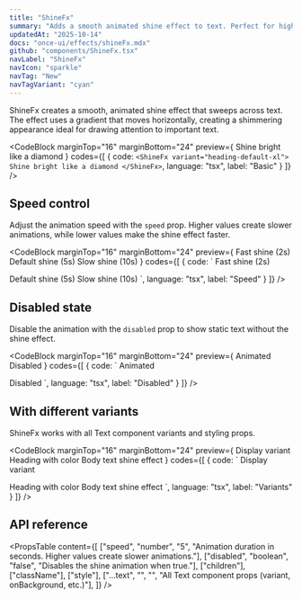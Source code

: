 ```yaml
---
title: "ShineFx"
summary: "Adds a smooth animated shine effect to text. Perfect for highlighting key features or creating eye-catching headings."
updatedAt: "2025-10-14"
docs: "once-ui/effects/shineFx.mdx"
github: "components/ShineFx.tsx"
navLabel: "ShineFx"
navIcon: "sparkle"
navTag: "New"
navTagVariant: "cyan"
---
```


ShineFx creates a smooth, animated shine effect that sweeps across text. The effect uses a gradient that moves horizontally, creating a shimmering appearance ideal for drawing attention to important text.

<CodeBlock
  marginTop="16"
  marginBottom="24"
  preview={
    <ShineFx variant="heading-default-xl">
      Shine bright like a diamond
    </ShineFx>
  }
  codes={[
    {
      code:
`<ShineFx variant="heading-default-xl">
    Shine bright like a diamond
</ShineFx>`,
      language: "tsx",
      label: "Basic"
    }
  ]}
/>

## Speed control

Adjust the animation speed with the `speed` prop. Higher values create slower animations, while lower values make the shine effect faster.

<CodeBlock
  marginTop="16"
  marginBottom="24"
  preview={
    <Column gap="16">
      <ShineFx variant="heading-default-l" speed={2}>
        Fast shine (2s)
      </ShineFx>
      <ShineFx variant="heading-default-l" speed={5}>
        Default shine (5s)
      </ShineFx>
      <ShineFx variant="heading-default-l" speed={10}>
        Slow shine (10s)
      </ShineFx>
    </Column>
  }
  codes={[
    {
      code:
`<ShineFx speed={2}>
    Fast shine (2s)
</ShineFx>

<ShineFx speed={5}>
    Default shine (5s)
</ShineFx>

<ShineFx speed={10}>
    Slow shine (10s)
</ShineFx>`,
      language: "tsx",
      label: "Speed"
    }
  ]}
/>

## Disabled state

Disable the animation with the `disabled` prop to show static text without the shine effect.

<CodeBlock
  marginTop="16"
  marginBottom="24"
  preview={
    <Row gap="16" wrap>
      <ShineFx variant="heading-default-l">
        Animated
      </ShineFx>
      <ShineFx variant="heading-default-l" disabled>
        Disabled
      </ShineFx>
    </Row>
  }
  codes={[
    {
      code:
`<ShineFx>
    Animated
</ShineFx>

<ShineFx disabled>
    Disabled
</ShineFx>`,
      language: "tsx",
      label: "Disabled"
    }
  ]}
/>

## With different variants

ShineFx works with all Text component variants and styling props.

<CodeBlock
  marginTop="16"
  marginBottom="24"
  preview={
    <Column gap="16">
      <ShineFx variant="display-default-xs">
        Display variant
      </ShineFx>
      <ShineFx variant="heading-default-l" onBackground="brand-strong">
        Heading with color
      </ShineFx>
      <ShineFx variant="body-default-m">
        Body text shine effect
      </ShineFx>
    </Column>
  }
  codes={[
    {
      code:
`<ShineFx variant="display-default-xs">
    Display variant
</ShineFx>

<ShineFx variant="heading-default-l" onBackground="brand-strong">
    Heading with color
</ShineFx>

<ShineFx variant="body-default-m">
    Body text shine effect
</ShineFx>`,
      language: "tsx",
      label: "Variants"
    }
  ]}
/>

## API reference

<PropsTable
  content={[
    ["speed", "number", "5", "Animation duration in seconds. Higher values create slower animations."],
    ["disabled", "boolean", "false", "Disables the shine animation when true."],
    ["children"],
    ["className"],
    ["style"],
    ["...text", "", "", "All Text component props (variant, onBackground, etc.)"],
  ]}
/>
